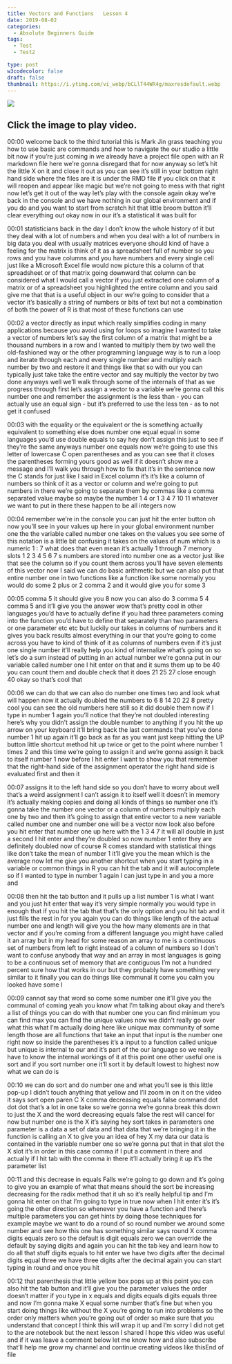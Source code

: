 ```yaml
---
title: Vectors and Functions   Lesson 4
date: 2019-08-02
categories:
  - Absolute Beginners Guide
tags:
  - Test
  - Test2

type: post
w3codecolor: false
draft: false
thumbnail: https://i.ytimg.com/vi_webp/bCLlT44WR4g/maxresdefault.webp
---
```


<a href="https://www.youtube.com/watch?v=bCLlT44WR4g">
<img src="https://i.ytimg.com/vi_webp/bCLlT44WR4g/maxresdefault.webp">
</a>



## Click the image to play video.



00:00
welcome back to the third tutorial this is Mark Jin grass teaching you how to
use basic are commands and how to navigate the our studio a little bit now
if you're just coming in we already have a project file open with an R markdown
file here we're gonna disregard that for now anyway so let's hit the little X on
it and close it out as you can see it's still in your bottom right hand side
where the files are it is under the RMD file if you click on that it will reopen
and appear like magic but we're not going to mess with that right now let's
get it out of the way let's play with the console again okay we're back in the
console and we have nothing in our global environment and if you do and you
want to start from scratch hit that little broom button it'll clear
everything out okay now in our it's a statistical it was built for

00:01
statisticians back in the day I don't know the whole history of it but they
deal with a lot of numbers and when you deal with a lot of numbers in big data
you deal with usually matrices everyone should kind of have a feeling for the
matrix is think of it as a spreadsheet full of number so you rows and you have
columns and you have numbers and every single cell just like a Microsoft Excel
file would now picture this a column of that spreadsheet or of that matrix going
downward that column can be considered what I would call a vector if you just
extracted one column of a matrix or of a spreadsheet you highlighted the entire
column and you said give me that that is a useful object in our we're going to
consider that a vector it's basically a string of numbers or bits of text but
not a combination of both the power of R is that most of these functions can use

00:02
a vector directly as input which really simplifies coding in many applications
because you avoid using for loops so imagine I wanted to take a vector of
numbers let's say the first column of a matrix
that might be a thousand numbers in a row and I wanted to multiply them by two
well the old-fashioned way or the other programming language way is to run a
loop and iterate through each and every single number and multiply each number
by two and restore it and things like that so with our you can typically just
take take the entire vector and say multiply the vector by two done anyways
well we'll walk through some of the internals of that as we progress through
first let's assign a vector to a variable we're gonna call this number
one and remember the assignment is the less than - you can actually use an
equal sign - but it's preferred to use the less ten - as to not get it confused

00:03
with the equality or the equivalent or the is something actually equivalent to
something else does number one equal equal in some languages you'd use double
equals to say hey don't assign this just to see if they're the same anyways
number one equals now we're going to use this letter of lowercase C open
parentheses and as you can see that it closes the parentheses forming yours
good as well if it doesn't show me a message and I'll walk you through how to
fix that it's in the sentence now the C stands for just like I said in Excel
column it's it's like a column of numbers so think of it as a vector or
column and we're going to put numbers in there we're going to separate them by
commas like a comma separated value maybe so maybe the number 1 4 or 1 3 4 7
10 11 whatever we want to put in there these happen to be all integers now

00:04
remember we're in the console you can just hit the enter button oh now you'll
see in your values up here in your global environment
number one the the variable called number one takes on the values you see
some of this notation is a little bit confusing it takes on the values of num
which is a numeric 1 : 7 what does that even mean it's actually 1 through 7
memory slots 1 2 3 4 5 6 7 s numbers are stored into number one as a
vector just like that see the column so if you count them across you'll have
seven elements of this vector now I said we can do basic arithmetic but we can
also put that entire number one in two functions like a function like some
normally you would do some 2 plus or 2 comma 2 and it would give you for some 3

00:05
comma 5 it should give you 8 now you can also do 3 comma 5 4 comma 5 and it'll
give you the answer wow that's pretty cool in other languages you'd have to
actually define if you had three parameters coming into the function
you'd have to define that separately than two parameters or one parameter etc
etc but luckily our takes in columns of numbers and it gives you back results
almost everything in our that you're going to come across you have to kind of
think of it as columns of numbers even if it's just one single number it'll
really help you kind of internalize what's going on so let's do a sum
instead of putting in an actual number we're gonna put in our variable called
number one I hit enter on that and it sums them up to be 40 you can count them
and double check that it does 21 25 27 close enough 40 okay so that's cool that

00:06
we can do that we can also do number one times two and look what will happen now
it actually doubled the numbers to 6 8 14 20 22 8 pretty cool you can see the
old numbers here still so it did double them now if I type in number 1 again
you'll notice that they're not doubled interesting here's why you didn't assign
the double number to anything if you hit the up arrow on your keyboard it'll
bring back the last commands that you've
done number 1 hit up again it'll go back
as far as you want just keep hitting the UP button little shortcut method hit up
twice or get to the point where number 1 times 2 and this time we're
going to assign it and we're gonna assign it back to itself number 1 now
before I hit enter I want to show you that remember that the right-hand side
of the assignment operator the right hand side is evaluated first and then it

00:07
assigns it to the left hand side so you don't have to worry about well that's a
weird assignment I can't assign it to itself well it doesn't in memory it's
actually making copies and doing all kinds of things so number one it's gonna
take the number one vector or a column of numbers multiply each one by two and
then it's going to assign that entire vector to a new variable called number
one and number one will be a vector now look also before you hit enter that
number one up here with the 1 3 4 7 it will all double in just a second I hit
enter and they're doubled so now number 1 enter they are definitely doubled now
of course R comes standard with statistical things like don't take the
mean of number 1 it'll give you the mean
which is the average now let me give you another shortcut when you start typing
in a variable or common things in R you can hit the tab and it will autocomplete
so if I wanted to type in number 1 again I can just type in and you a more and

00:08
then hit the tab button and it pulls up a list number 1 is what I want and you
just hit enter that way it's very simple normally you would type in enough that
if you hit the tab that that's the only option and you hit tab and it just fills
the rest in for you again you can do things like length of the actual number
one and length will give you the how many elements are in that vector and if
you're coming from a different language you might have called it an array but in
my head for some reason an array to me is a continuous set of numbers from left
to right instead of a column of numbers so I don't want to confuse anybody that
way and an array in most languages is going to be a continuous set of memory
that are contiguous I'm not a hundred percent sure
how that works in our but they probably have something very similar to it
finally you can do things like communal it come you calm you looked have some I

00:09
cannot say that word so come some number one it'll give you the communal of
coming yeah you know what I'm talking about okay and there's a list of things
you can do with that number one you can find minimum you can find max you can
find the unique values now we didn't really go over what this what I'm
actually doing here like unique max community of some length those are all
functions that take an input that input is the number one right now so inside
the parentheses it's a input to a function called unique but unique is
internal to our and it's part of the our language so we really have to know the
internal workings of it at this point one other useful one is sort and if you
sort number one it'll sort it by default lowest to highest now what we can do is

00:10
we can do sort and do number one and what you'll see is this little pop-up I
didn't touch anything that yellow and I'll zoom in on it on the video it says
sort open paren C X comma decreasing equals false command dot dot dot that's
a lot in one take so we're gonna we're gonna break this down to just the X and
the word decreasing equals false the rest will cancel for now but number
one is the X it's saying hey sort takes in parameters one parameter is a data a
set of data and that data that we're bringing it in the function is calling
an X to give you an idea of hey X my data our data is contained in the
variable number one so we're gonna put that in that slot the X slot it's in
order in this case comma if I put a comment in there and actually if I hit
tab with the comma in there it'll actually bring it up it's the parameter list

00:11
and this decrease in equals Falls we're going to go down and it's going to give
you an example of what that means should the sort be increasing decreasing for
the radix method that it uh so it's really helpful tip and I'm gonna hit
enter on that I'm going to type in true now when I hit enter it's it's going the
other direction so whenever you have a function and there's multiple parameters
you can get hints by doing those techniques for example maybe we want to
do a round of so round number we around some number and see how this one has
something similar says round X comma digits equals zero so the default is
digit equals zero we can override the default by saying digits and again you
can hit the tab key and learn how to do all that stuff digits equals to hit
enter we have two digits after the decimal digits equal three we have three
digits after the decimal again you can start typing in round and once you hit

00:12
that parenthesis that little yellow box pops up at this point you can also hit
the tab button and it'll give you the parameter values the order doesn't
matter if you type in x equals and digits equals digits equals three and
now I'm gonna make X equal some number that's fine
but when you start doing things like without the X you're going to run into
problems so the order only matters when you're going out of order so make sure
that you understand that concept I think
this will wrap it up and I'm sorry I did
not get to the are notebook but the next lesson I shared I hope this video was
useful and if it was leave a comment below let me know how and also subscribe
that'll help me grow my channel and continue creating videos like thisEnd of file

